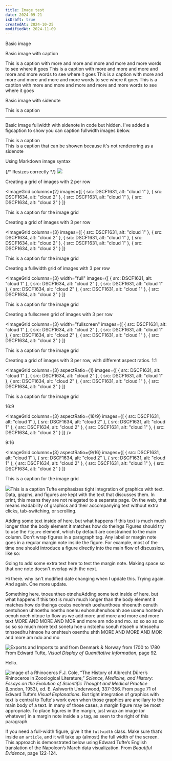 ```yaml
---
title: Image test
date: 2024-09-21
isDraft: true
createdAt: 2024-10-25
modifiedAt: 2024-11-09
---
```



Basic image

<BasicImage src={DSCF1631} alt="cloud 1" />

Basic image with caption

<BasicImage src={DSCF1631} alt="cloud 1">
  <figcaption>This is a caption with more and more and more and more and more words to see where it goes This is a caption with more and more and more and more and more words to see where it goes This is a caption with more and more and more and more and more words to see where it goes This is a caption with more and more and more and more and more words to see where it goes</figcaption>
</BasicImage>

Basic image with sidenote

<BasicImage src={DSCF1634} alt="cloud 1" fullwidth={false}>
  <Sidenote slot="sidenote" num={false}>This is a caption</Sidenote>
</BasicImage>

----

Basic image fullwidth with sidenote in code but hidden.  I've added a figcaption to show you can caption fullwidth images below.

<BasicImage src={DSCF1631} alt="cloud 1" fullwidth={true}>
  <Sidenote slot="sidenote" num={false}>This is a caption</Sidenote>
  <figcaption>This is a caption that can be showen because it's not renderering as a sidenote</figcaption>
</BasicImage>

Using Markdown image syntax

{/* Resizes correctly */}
![](/images/DSCF1634.jpg)

Creating a grid of images with 2 per row

<ImageGrid 
  columns={2} 
  images={[
    { src: DSCF1631, alt: "cloud 1" },
    { src: DSCF1634, alt: "cloud 2" },
    { src: DSCF1631, alt: "cloud 1" },
    { src: DSCF1634, alt: "cloud 2" }
  ]}
>
  <Sidenote slot="sidenote" num={false}>This is a caption for the image grid</Sidenote>
</ImageGrid>

Creating a grid of images with 3 per row

<ImageGrid 
  columns={3} 
  images={[
    { src: DSCF1631, alt: "cloud 1" },
    { src: DSCF1634, alt: "cloud 2" },
    { src: DSCF1631, alt: "cloud 1" },
    { src: DSCF1634, alt: "cloud 2" },
    { src: DSCF1631, alt: "cloud 1" },
    { src: DSCF1634, alt: "cloud 2" }
  ]}
>
  <Sidenote slot="sidenote" num={false}>This is a caption for the image grid</Sidenote>
</ImageGrid>

Creating a fullwidth grid of images with 3 per row

<ImageGrid 
  columns={3} 
  width="full"
  images={[
    { src: DSCF1631, alt: "cloud 1" },
    { src: DSCF1634, alt: "cloud 2" },
    { src: DSCF1631, alt: "cloud 1" },
    { src: DSCF1634, alt: "cloud 2" },
    { src: DSCF1631, alt: "cloud 1" },
    { src: DSCF1634, alt: "cloud 2" }
  ]}
>
  <Sidenote slot="sidenote" num={false}>This is a caption for the image grid</Sidenote>
</ImageGrid>

Creating a fullscreen grid of images with 3 per row

<ImageGrid 
  columns={3} 
  width="fullscreen"
  images={[
    { src: DSCF1631, alt: "cloud 1" },
    { src: DSCF1634, alt: "cloud 2" },
    { src: DSCF1631, alt: "cloud 1" },
    { src: DSCF1634, alt: "cloud 2" },
    { src: DSCF1631, alt: "cloud 1" },
    { src: DSCF1634, alt: "cloud 2" }
  ]}
>
  <Sidenote slot="sidenote" num={false}>This is a caption for the image grid</Sidenote>
</ImageGrid>

Creating a grid of images with 3 per row, with different aspect ratios.  1:1

<ImageGrid 
  columns={3} 
  aspectRatio={1}
  images={[
    { src: DSCF1631, alt: "cloud 1" },
    { src: DSCF1634, alt: "cloud 2" },
    { src: DSCF1631, alt: "cloud 1" },
    { src: DSCF1634, alt: "cloud 2" },
    { src: DSCF1631, alt: "cloud 1" },
    { src: DSCF1634, alt: "cloud 2" }
  ]}
>
  <Sidenote slot="sidenote" num={false}>This is a caption for the image grid</Sidenote>
</ImageGrid>

16:9

<ImageGrid 
  columns={3} 
  aspectRatio={16/9}
  images={[
    { src: DSCF1631, alt: "cloud 1" },
    { src: DSCF1634, alt: "cloud 2" },
    { src: DSCF1631, alt: "cloud 1" },
    { src: DSCF1634, alt: "cloud 2" },
    { src: DSCF1631, alt: "cloud 1" },
    { src: DSCF1634, alt: "cloud 2" }
  ]}
/>

9:16

<ImageGrid 
  columns={3} 
  aspectRatio={9/16}
  images={[
    { src: DSCF1631, alt: "cloud 1" },
    { src: DSCF1634, alt: "cloud 2" },
    { src: DSCF1631, alt: "cloud 1" },
    { src: DSCF1634, alt: "cloud 2" },
    { src: DSCF1631, alt: "cloud 1" },
    { src: DSCF1634, alt: "cloud 2" }
  ]}
>
  <Sidenote slot="sidenote" num={false}>This is a caption for the image grid</Sidenote>
</ImageGrid>

<Sidenote name="other" num={false}><img src="/images/DSCF1631.jpg"/>This is a caption</Sidenote>
Tufte emphasizes tight integration of graphics with text. Data, graphs, and figures are kept with the text that discusses them. In print, this means they are not relegated to a separate page. On the web, that means readability of graphics and their accompanying text without extra clicks, tab-switching, or scrolling.

<Sidenote name="testing" num={false} >Adding some text inside of here. but what happens if this text is much much longer than the body element it matches how do theings </Sidenote>
Figures should try to use the `figure` element, which by default are constrained to the main column. Don’t wrap figures in a paragraph tag. Any label or margin note goes in a regular margin note inside the figure. For example, most of the time one should introduce a figure directly into the main flow of discussion, like so:

Going to add some extra text here to test the margin note.  Making space so that one note doesn't overlap with the next.

Hi there.  why isn't modified date changing when I update this.  Trying again.  And again.  One more update.

Something here. tnoeuntheo  otnehu<Sidenote>Adding some text inside of here. but what happens if this text is much much longer than the body element it matches how do theings coubs neohneh uoehunthoeu nhoenuth oenuth oentuhoen uhnoethu noethu noehu euhonuhenuhounh      aoe uoenu honteuh oenuh noeh nitnue to flow as we add more and more and more and more text MORE AND MORE AND MOR and more am ndo and mo.  so so so so so so so so much more text</Sidenote>  sonetu hoe u nstoehu  soeuh ntsoeh u htnsoehu  tnhsoedhu htnsoe hu  onshteuh osenthu shth MORE AND MORE AND MOR and more am ndo and mo

<CustomFigure>
  <img src="https://edwardtufte.github.io/tufte-css/img/exports-imports.png" 
    alt="Exports and Imports to and from Denmark & Norway from 1700 to 1780" />
  <Sidenote slot="sidenote" num={false}>
    From Edward Tufte, <em>Visual Display of Quantitative Information</em>, page 92.
  </Sidenote>
</CustomFigure>

Hello.

<Sidenote num={false}><img src="https://edwardtufte.github.io/tufte-css/img/rhino.png" alt="Image of a Rhinoceros"/> F.J. Cole, “The History of Albrecht Dürer’s Rhinoceros in Zooological Literature,” <em>Science, Medicine, and History: Essays on the Evolution of Scientific Thought and Medical Practice</em> (London, 1953), ed. E. Ashworth Underwood, 337-356. From page 71 of Edward Tufte’s <em>Visual Explanations</em>.</Sidenote>
But tight integration of graphics with text is central to Tufte's work even when those graphics are ancillary to the main body of a text. In many of those cases, a margin figure may be most appropriate. To place figures in the margin, just wrap an image (or whatever) in a margin note inside a `p` tag, as seen to the right of this paragraph.

If you need a full-width figure, give it the `fullwidth` class. Make sure that’s inside an `article`, and it will take up (almost) the full width of the screen. This approach is demonstrated below using Edward Tufte’s English translation of the Napoleon’s March data visualization. From *Beautiful Evidence*, page 122-124.

<BasicImage 
  src="https://edwardtufte.github.io/tufte-css/img/napoleons-march.png" 
  alt="Figurative map of the successive losses of the French Army in the Russian campaign, 1812-1813" 
  width="2000"
  height="2000"
  fullwidth={true} 
/>
